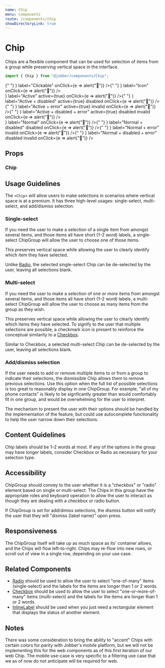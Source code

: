 ```yaml
---
name: Chip
menu: Components
route: /components/chip
showDirectoryLink: true
---
```



# Chip

Chips are a flexible component that can be used for selection of items from a
group while preserving vertical space in the interface.

```ts
import { Chip } from "@jobber/components/Chip";
```

<Playground>
  <Content>
    <div>
      <Chip label="Normal" />{" "}
      <Chip
        prefix={<ChipAvatar initials="DT" />}
        label="Clickable"
        onClick={e => alert("🍪")}
      />{" "}
      <Chip
        prefix={<ChipIcon name="calendar" />}
        label="Icon"
        onClick={e => alert("🍪")}
      />
    </div>
    <div>
      <Chip
        prefix={<ChipIcon name="quote" />}
        label="Active"
        active={true}
        onClick={e => alert("🍪")}
      />{" "}
      <Chip
        prefix={<ChipIcon name="quote" />}
        label="Active + disabled"
        active={true}
        disabled
        onClick={e => alert("🍪")}
      />{" "}
      <Chip
        prefix={<ChipIcon name="quote" />}
        label="Active + error"
        active={true}
        invalid
        onClick={e => alert("🍪")}
      />{" "}
      <Chip
        prefix={<ChipIcon name="quote" />}
        label="Active + disabled + error"
        active={true}
        disabled
        invalid
        onClick={e => alert("🍪")}
      />
    </div>
    <div>
      <Chip
        prefix={<ChipIcon name="quote" />}
        label="Normal"
        onClick={e => alert("🍪")}
      />{" "}
      <Chip
        prefix={<ChipIcon name="quote" />}
        label="Normal + disabled"
        disabled
        onClick={e => alert("🍪")}
      />{" "}
      <Chip
        prefix={<ChipIcon name="quote" />}
        label="Normal + error"
        invalid
        onClick={e => alert("🍪")}
      />{" "}
      <Chip
        prefix={<ChipIcon name="quote" />}
        label="Normal + disabled + error"
        disabled
        invalid
        onClick={e => alert("🍪")}
      />
    </div>
  </Content>
</Playground>

## Props

### Chip

<Props of={Chip} />

## Usage Guidelines

The `<Chip>` will allow users to make selections in scenarios where vertical
space is at a premium. It has three high-level usages: single-select,
multi-select, and add/dismiss selection.

### Single-select

If you need the user to make a selection of a single item from amongst several
items, and those items all have short (1–2 word) labels, a single-select
ChipGroup will allow the user to choose one of those items.

This preserves vertical space while allowing the user to clearly identify which
item they have selected.

Unlike [Radio](/components/radio-group), the selected single-select Chip can be
de-selected by the user, leaving all selections blank.

### Multi-select

If you need the user to make a selection of one _or more_ items from amongst
several items, and those items all have short (1–2 word) labels, a multi-select
ChipGroup will allow the user to choose as many items from the group as they
wish.

This preserves vertical space while allowing the user to clearly identify which
items they have selected. To signify to the user that multiple selections are
possible, a checkmark icon is present to reinforce the conceptual similarity to
a [Checkbox](/components/checkbox).

Similar to Checkbox, a selected multi-select Chip can be de-selected by the
user, leaving all selections blank.

### Add/dismiss selection

If the user needs to add or remove multiple items to or from a group to indicate
their selections, the dismissible Chip allows them to remove previous
selections. Use this option when the full list of possible selections is too
great to reasonably display in one ChipGroup. For example, "all of my phone
contacts" is likely to be signficantly greater than would comfortably fit in one
group, and would be overwhelming for the user to interpret.

The mechanism to present the user with their options should be handled by the
implementation of the feature, but could use autocomplete functionality to help
the user narrow down their selections.

## Content Guidelines

Chip labels should be 1–2 words at most. If any of the options in the group may
have longer labels, consider Checkbox or Radio as necessary for your selection
type.

## Accessibility

ChipGroup should convey to the user whether it is a "checkbox" or "radio"
element based on single or multi-select. The Chips in this group have the
appropriate roles and keyboard operation to allow the user to interact as though
they are dealing with a checkbox or radio button.

If ChipGroup is set for add/dimiss selections, the dismiss button will notify
the user that they will "dismiss {label name}" upon press.

## Responsiveness

The ChipGroup itself will take up as much space as its' container allows, and
the Chips will flow left-to-right. Chips may re-flow into new rows, or scroll
out of view in a single row, depending on your use case.

## Related Components

- [Radio](/components/radio-group) should be used to allow the user to select
  "one-of-many" items (single-select) and the labels for the items are longer
  than 1 or 2 words.
- [Checkbox](/components/checkbox) should be used to allow the user to select
  "one-or-more-of-many" items (multi-select) and the labels for the items are
  longer than 1 or 2 words.
- [InlineLabel](/components/inline-label) should be used when you just need a
  rectangular element that displays the status of another element.

## Notes

There was some consideration to bring the ability to "accent" Chips with certain
colors for parity with Jobber's mobile platform, but we will not be implementing
this for the web components as of this first iteration of our web Chip. The
mobile use-case is very specific to a filtering use case that we as of now do
not anticipate will be required for web.
